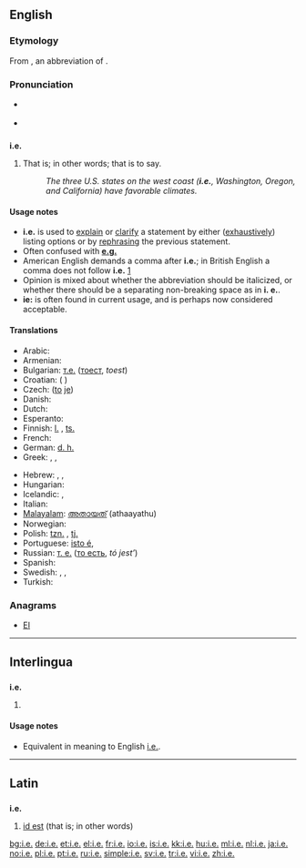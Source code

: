 {{also|Appendix:Variations of "ie"}}
==English==

===Etymology===
From {{etyl|la}} {{term|i.e.|lang=la}}, an abbreviation of {{term|lang=la|id est||that is}}.

===Pronunciation===
* {{a|RP|US}} {{IPA|/ˌaɪˈiː/}}
* {{audio|en-us-i.e..ogg|Audio (US)}}

==={{abbreviation}}===
'''i.e.'''

# {{context|[[initialism]]}} That is; in other words; that is to say.
#: ''The three U.S. states on the west coast ('''i.e.''', Washington, Oregon, and California) have favorable climates.''

====Usage notes====
* '''i.e.''' is used to [[explain]] or [[clarify]] a statement by either ([[exhaustively]]) listing options or by [[rephrasing]] the previous statement.
* Often confused with '''[[e.g.]]'''
* American English demands a comma after '''i.e.'''; in British English a comma does not follow '''i.e.''' [http://dictionary.reference.com/help/faq/language/g58.html]
* Opinion is mixed about whether the abbreviation should be italicized, or whether there should be a separating non-breaking space as in '''i.&nbsp;e.'''.
* '''ie:''' is often found in current usage, and is perhaps now considered acceptable.

====Translations====
{{trans-top|that is}}
* Arabic: {{Arab|[[يعني]]}} {{IPAchar|(yáʕni)}}
* Armenian: {{t|hy|այսինքն|tr=aysink’n}}
* Bulgarian: [[т.е.]] ([[тоест]], ''toest'')
* Croatian: {{t-|hr|tj.}} ({{l|hr|to|tȏ}} {{l|hr|jest|jȅst}})
* Czech: {{t+|cs|tj.}} ([[to]] [[je]])
* Danish: {{t|da|dvs.}} {{qualifier|{{t|da|det}} {{t|da|vil}} {{t|da|sige}}}}
* Dutch: {{t-|nl|d.w.z.}} {{qualifier|[[dat]] [[wil]] [[zeggen]]}}
* Esperanto: {{t-|eo|t.e.|xs=Esperanto}}
* Finnish: [[l.]] {{qualifier|[[eli]]}}, [[ts.]] {{qualifier|[[toisin sanoen]]}}
* French: {{t+|fr|c.-à-d.}}
* German: [[d. h.]] {{qualifier|[[das heißt]]}}
* Greek: {{t|el|δηλαδή|tr=diladí|sc=Grek}} {{qualifier|abbrev. {{t|el|δηλ.|tr=dil.|sc=Grek}}}}, {{t|el|ήτοι|tr=ítoi|sc=Grek}}, {{t|el|τουτέστιν|tr=toutéstin|sc=Grek}}
{{trans-mid}}
* Hebrew: {{t|he|דהיינו|tr=deháinu}},  {{t|he|כלומר|tr=klomár}},  {{t|he|זאת אומרת|tr=zót oméret}}
* Hungarian: {{t+|hu|azaz}}
* Icelandic: {{t|is|þ.e.}} {{qualifier|{{t|is|það}} {{t|is|er}}}}, {{t|is|þ.e.a.s.}} {{qualifier|{{t|is|það}} {{t|is|er}} {{t|is|að}} {{t|is|segja}}}}
* Italian: {{t+|it|cioè}}
* [[Malayalam]]: [[അതായത്]] (athaayathu)
* Norwegian: {{t+|no|dvs.}}
* Polish: [[tzn.]] {{qualifier|[[to]] [[znaczy]]}}, [[tj.]] {{qualifier|[[to]] [[jest]]}}
* Portuguese: [[isto é]],  {{t|pt|ou seja}}
* Russian: [[т. е.]] ([[то есть]], ''tó jest’'')
* Spanish: {{t+|es|es decir}}
* Swedish: {{t|sv|dvs}}, {{t|sv|d v s}}, {{t|sv|d.v.s.}} {{qualifier|{{t|sv|det}} {{t|sv|vill}} {{t|sv|säga}}}}
* Turkish: {{t+|tr|yani}}
{{trans-bottom}}

===Anagrams===
* [[EI#English|EI]]

----

==Interlingua==

==={{abbreviation|Interlingua}}===
'''i.e.'''

# {{abbreviation of|isto es|lang=ia}}

====Usage notes====
* Equivalent in meaning to English [[#English|i.e.]].

----

==Latin==

==={{abbreviation|Latin}}===
'''i.e.'''

# [[id est]] (that is; in other words)

[[bg:i.e.]]
[[de:i.e.]]
[[et:i.e.]]
[[el:i.e.]]
[[fr:i.e.]]
[[io:i.e.]]
[[is:i.e.]]
[[kk:i.e.]]
[[hu:i.e.]]
[[ml:i.e.]]
[[nl:i.e.]]
[[ja:i.e.]]
[[no:i.e.]]
[[pl:i.e.]]
[[pt:i.e.]]
[[ru:i.e.]]
[[simple:i.e.]]
[[sv:i.e.]]
[[tr:i.e.]]
[[vi:i.e.]]
[[zh:i.e.]]